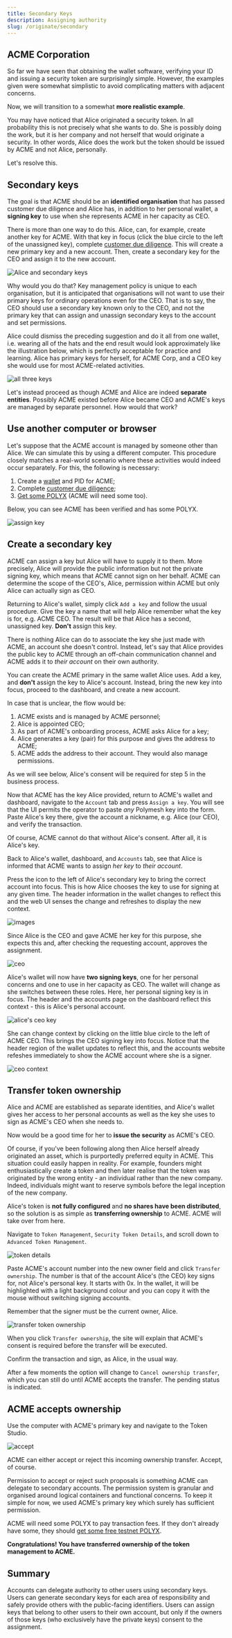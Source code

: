 ```yaml
---
title: Secondary Keys
description: Assigning authority
slug: /originate/secondary
---
```



## ACME Corporation

So far we have seen that obtaining the wallet software, verifying your ID and issuing a security token are surprisingly simple. However, the examples given were somewhat simplistic to avoid complicating matters with adjacent concerns.

Now, we will transition to a somewhat **more realistic example**.

You may have noticed that Alice originated a security token. In all probability this is not precisely what she wants to do. She is possibly doing the work, but it is her company and not herself that would originate a security. In other words, Alice does the work but the token should be issued by ACME and not Alice, personally.

Let's resolve this.

## Secondary keys

The goal is that ACME should be an **identified organisation** that has passed customer due diligence and Alice has, in addition to her personal wallet, a **signing key** to use when she represents ACME in her capacity as CEO.

There is more than one way to do this. Alice, can, for example, create another key for ACME. With that key in focus (click the blue circle to the left of the unassigned key), complete [customer due diligence](/quickstart/quickstart-cdd). This will create a new primary key and a new account. Then, create a secondary key for the CEO and assign it to the new account.

![Alice and secondary keys](/images/primary_secondary_keys.png)

Why would you do that? Key management policy is unique to each organisation, but it is anticipated that organisations will not want to use their primary keys for ordinary operations even for the CEO. That is to say, the CEO should use a secondary key known only to the CEO, and not the primary key that can assign and unassign secondary keys to the account and set permissions.

Alice could dismiss the preceding suggestion and do it all from one wallet, i.e. wearing all of the hats and the end result would look approximately like the illustration below, which is perfectly acceptable for practice and learning. Alice has primary keys for herself, for ACME Corp, and a CEO key she would use for most ACME-related activities.

![all three keys](images/30-three-keys.png)

Let's instead proceed as though ACME and Alice are indeed **separate entities**. Possibly ACME existed before Alice became CEO and ACME's keys are managed by separate personnel. How would that work?

## Use another computer or browser

Let's suppose that the ACME account is managed by someone other than Alice. We can simulate this by using a different computer. This procedure closely matches a real-world scenario where these activities would indeed occur separately. For this, the following is necessary:

1. Create a [wallet](/quickstart/quickstart-wallet) and PID for ACME;
2. Complete [customer due diligence](/quickstart/quickstart-cdd);
3. [Get some POLYX](/quickstart/quickstart-polyx) (ACME will need some too).

Below, you can see ACME has been verified and has some POLYX.

![assign key](images/01-assign-key.png)

## Create a secondary key

ACME can assign a key but Alice will have to supply it to them. More precisely, Alice will provide the public information but not the private signing key, which means that ACME cannot sign on her behalf. ACME can determine the scope of the CEO's, Alice, permission within ACME but only Alice can actually sign as CEO.

Returning to Alice's wallet, simply click `Add a key` and follow the usual procedure. Give the key a name that will help Alice remember what the key is for, e.g. ACME CEO. The result will be that Alice has a second, unassigned key. **Don't** assign this key.

There is nothing Alice can do to associate the key she just made with ACME, an account she doesn't control. Instead, let's say that Alice provides the public key to ACME through an off-chain communication channel and ACME adds it to _their account_ on their own authority.

<HighlightBox type="tip">

You can create the ACME primary in the same wallet Alice uses. Add a key, and **don't** assign the key to Alice's account. Instead, bring the new key into focus, proceed to the dashboard, and create a new account.

</HighlightBox>

In case that is unclear, the flow would be:

1. ACME exists and is managed by ACME personnel;
2. Alice is appointed CEO;
3. As part of ACME's onboarding process, ACME asks Alice for a key;
4. Alice generates a key (pair) for this purpose and gives the address to ACME;
5. ACME adds the address to their account. They would also manage permissions.

As we will see below, Alice's consent will be required for step 5 in the business process.

Now that ACME has the key Alice provided, return to ACME's wallet and dashboard, navigate to the `Account` tab and press `Assign a key`. You will see that the UI permits the operator to paste _any_ Polymesh key into the form. Paste Alice's key there, give the account a nickname, e.g. Alice (our CEO), and verify the transaction.

Of course, ACME cannot do that without Alice's consent. After all, it is Alice's key.

Back to Alice's wallet, dashboard, and `Accounts` tab, see that Alice is informed that ACME wants to assign _her key_ to _their account_.

<HighlightBox type="tip">

Press the icon to the left of Alice's secondary key to bring the correct account into focus. This is how Alice chooses the key to use for signing at any given time. The header information in the wallet changes to reflect this and the web UI senses the change and refreshes to display the new context.

</HighlightBox>

![images](images/02-approve-assignment.png)

Since Alice is the CEO and gave ACME her key for this purpose, she expects this and, after checking the requesting account, approves the assignment.

![ceo](images/03-CEO.PNG)

Alice's wallet will now have **two signing keys**, one for her personal concerns and one to use in her capacity as CEO. The wallet will change as she switches between these roles. Here, her personal signing key is in focus. The header and the accounts page on the dashboard reflect this context - this is Alice's personal account.

![alice's ceo key](images/03-CEO.PNG)

She can change context by clicking on the little blue circle to the left of ACME CEO. This brings the CEO signing key into focus. Notice that the header region of the wallet updates to reflect this, and the accounts website refeshes immediately to show the ACME account where she is a signer.

![ceo context](images/04-ACME-context.png)

## Transfer token ownership

Alice and ACME are established as separate identities, and Alice's wallet gives her access to her personal accounts as well as the key she uses to sign as ACME's CEO when she needs to.

Now would be a good time for her to **issue the security** as ACME's CEO.

Of course, if you've been following along then Alice herself already originated an asset, which is purportedly preferred equity in ACME. This situation could easily happen in reality. For example, founders might enthusiastically create a token and then later realise that the token was originated by the wrong entity - an individual rather than the new company. Indeed, individuals might want to reserve symbols before the legal inception of the new company.

Alice's token is **not fully configured** and **no shares have been distributed**, so the solution is as simple as **transferring ownership** to ACME. ACME will take over from here.

Navigate to `Token Management`, `Security Token Details`, and scroll down to `Advanced Token Management`.

![token details](images/01-token-details.png)

Paste ACME's account number into the new owner field and click `Transfer ownership`. The number is that of the account Alice's (the CEO) key signs for, not Alice's personal key. It starts with 0x. In the wallet, it will be highlighted with a light background colour and you can copy it with the mouse without switching signing accounts.

<HighlightBox type="tip">

Remember that the signer must be the current owner, Alice.

</HighlightBox>

![transfer token ownership](images/02-transfer-ownership.png)

When you click `Transfer ownership`, the site will explain that ACME's consent is required before the transfer will be executed.

Confirm the transaction and sign, as Alice, in the usual way.

After a few moments the option will change to `Cancel ownership transfer`, which you can still do until ACME accepts the transfer. The pending status is indicated.

## ACME accepts ownership

Use the computer with ACME's primary key and navigate to the Token Studio.

![accept](images/03-accept-token-ownership.PNG)

ACME can either accept or reject this incoming ownership transfer. Accept, of course.

Permission to accept or reject such proposals is something ACME can delegate to secondary accounts. The permission system is granular and organised around logical containers and functional concerns. To keep it simple for now, we used ACME's primary key which surely has sufficient permission.

<HighlightBox type="tip">

ACME will need some POLYX to pay transaction fees. If they don't already have some, they should [get some free testnet POLYX](/quickstart/quickstart-polyx).

</HighlightBox>

**Congratulations! You have transferred ownership of the token management to ACME.**

## Summary

Accounts can delegate authority to other users using secondary keys. Users can generate secondary keys for each area of responsibility and safely provide others with the public-facing identifiers. Users can assign keys that belong to other users to their own account, but only if the owners of those keys (who exclusively have the private keys) consent to the assignment.
